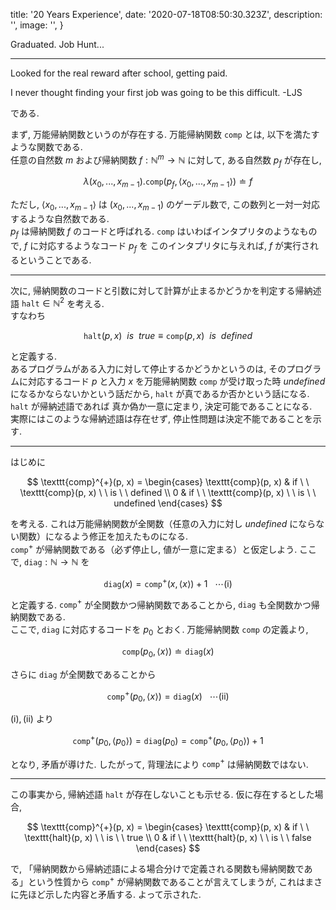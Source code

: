 
  title: '20 Years Experience',
  date: '2020-07-18T08:50:30.323Z',
  description: '',
  image: '',
}

Graduated. Job Hunt...

---

Looked for the real reward after school, getting paid.

<Note type="secondary" label={false}>I never thought finding your first job was going to be this difficult. -LJS</Note>

である. 

まず, 万能帰納関数というのが存在する. 万能帰納関数 $\mathtt{comp}$ とは, 以下を満たすような関数である. <br />
任意の自然数 $m$ および帰納関数 $f : \mathbb{N}^m \to \mathbb{N}$ に対して,
ある自然数 $p_f$ が存在し, 

$$
\lambda(x_0, ..., x_{m-1}). \mathtt{comp}(p_f, \langle x_0, ..., x_{m-1} \rangle) \doteq f
$$

ただし, $\langle x_0, ..., x_{m-1} \rangle$ は $(x_0, ..., x_{m-1})$ のゲーデル数で, この数列と一対一対応するような自然数である.  
$p_f$ は帰納関数 $f$ のコードと呼ばれる. $\mathtt{comp}$ はいわばインタプリタのようなもので, $f$ に対応するようなコード $p_f$ を
このインタプリタに与えれば, $f$ が実行されるということである.  

--- 

次に, 帰納関数のコードと引数に対して計算が止まるかどうかを判定する帰納述語 $\mathtt{halt} \in \mathbb{N}^2$ を考える.   
すなわち

$$
\mathtt{halt}(p, x) \ \ is \ \ true \equiv \mathtt{comp}(p, x) \ \ is \ \ defined
$$

と定義する.  
あるプログラムがある入力に対して停止するかどうかというのは, そのプログラムに対応するコード $p$ と入力 $x$ を万能帰納関数 $\texttt{comp}$
が受け取った時 $undefined$ になるかならないかという話だから, $\mathtt{halt}$ が真であるか否かという話になる. $\mathtt{halt}$ が帰納述語であれば
真か偽か一意に定まり, 決定可能であることになる.  
実際にはこのような帰納述語は存在せず, 停止性問題は決定不能であることを示す.

---

はじめに

$$
\texttt{comp}^{+}(p, x) = \begin{cases} \texttt{comp}(p, x) & if \ \ \texttt{comp}(p, x) \ \ is \ \ defined \\ 0 & if \ \ \texttt{comp}(p, x) \ \ is \ \ undefined \end{cases}
$$

を考える. これは万能帰納関数が全関数（任意の入力に対し $undefined$ にならない関数）になるよう修正を加えたものになる.  
$\texttt{comp}^{+}$ が帰納関数である（必ず停止し, 値が一意に定まる）と仮定しよう. ここで, $\texttt{diag}: \mathbb{N} \to \mathbb{N}$
を

$$
\texttt{diag}(x) = \texttt{comp}^{+}(x, \langle x \rangle) + 1 \ \ \ \cdots (\mathrm{i})
$$

と定義する. $\texttt{comp}^{+}$ が全関数かつ帰納関数であることから, $\texttt{diag}$ も全関数かつ帰納関数である.  
ここで, $\texttt{diag}$ に対応するコードを $p_0$ とおく. 万能帰納関数 $\texttt{comp}$ の定義より, 

$$
\texttt{comp}(p_0, \langle x \rangle) \doteq \texttt{diag} (x)
$$

さらに $\texttt{diag}$ が全関数であることから

$$
\texttt{comp}^{+}(p_0, \langle x \rangle) = \texttt{diag} (x) \ \ \ \cdots (\mathrm{ii})
$$

$(\mathrm{i}), (\mathrm{ii})$ より

$$
\texttt{comp}^{+}(p_0, \langle p_0 \rangle) = \texttt{diag} (p_0) = \texttt{comp}^{+}(p_0, \langle p_0 \rangle) + 1 
$$

となり, 矛盾が導けた. したがって, 背理法により $\mathtt{comp}^{+}$ は帰納関数ではない.

--- 

この事実から, 帰納述語 $\mathtt{halt}$ が存在しないことも示せる. 仮に存在するとした場合, 

$$
\texttt{comp}^{+}(p, x) = \begin{cases} \texttt{comp}(p, x) & if \ \ \texttt{halt}(p, x) \ \ is \ \ true \\ 0 & if \ \ \texttt{halt}(p, x) \ \ is \ \ false \end{cases}
$$

で, 「帰納関数から帰納述語による場合分けで定義される関数も帰納関数である」という性質から $\texttt{comp}^{+}$ が帰納関数であることが言えてしまうが, 
これはまさに先ほど示した内容と矛盾する. よって示された.


